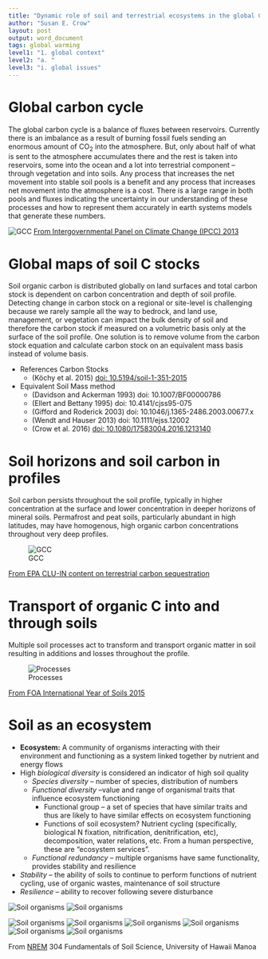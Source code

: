 ```yaml
---
title: "Dynamic role of soil and terrestrial ecosystems in the global C cycle"
author: "Susan E. Crow"
layout: post
output: word_document
tags: global warming
level1: "1. global context"
level2: "a. "
level3: "i. global issues"
---
```

<!-- Start Writing Below in Markdown -->

# Global carbon cycle

 The global carbon cycle is a balance of fluxes between reservoirs. Currently there is an imbalance as a result of burning fossil fuels sending an enormous amount of CO<sub>2</sub> into the atmosphere.  But, only about half of what is sent to the atmosphere accumulates there and the rest is taken into reservoirs, some into the ocean and a lot into terrestrial component – through vegetation and into soils.  Any process that increases the net movement into stable soil pools is a benefit and any process that increases net movement into the atmosphere is a cost.  There is a large range in both pools and fluxes indicating the uncertainty in our understanding of these processes and how to represent them accurately in earth systems models that generate these numbers.

![GCC](IPCC_2014_carbon cycle.jpg)
[From Intergovernmental Panel on Climate Change (IPCC) 2013](http://www.ipcc.ch/report/ar5/wg1/)

# Global maps of soil C stocks

Soil organic carbon is distributed globally on land surfaces and total carbon stock is dependent on carbon concentration and depth of soil profile.  Detecting change in carbon stock on a regional or site-level is challenging because we rarely sample all the way to bedrock, and land use, management, or vegetation can impact the bulk density of soil and therefore the carbon stock if measured on a volumetric basis only at the surface of the soil profile.  One solution is to remove volume from the carbon stock equation and calculate carbon stock on an equivalent mass basis instead of volume basis.

* References Carbon Stocks
  * (Köchy et al. 2015) [doi: 10.5194/soil-1-351-2015](http://www.soil-journal.net/1/351/2015/)
* Equivalent Soil Mass method
  * (Davidson and Ackerman 1993) doi: 10.1007/BF00000786
  * (Ellert and Bettany 1995) doi: 10.4141/cjss95-075
  * (Gifford and Roderick 2003) doi: 10.1046/j.1365-2486.2003.00677.x
  * (Wendt and Hauser 2013) doi: 10.1111/ejss.12002
  * (Crow et al. 2016) [doi: 10.1080/17583004.2016.1213140](https://www.researchgate.net/publication/306433614_Carbon_balance_implications_of_land_use_change_from_pasture_to_managed_eucalyptus_forest_in_Hawaii)

# Soil horizons and soil carbon in profiles
Soil carbon persists throughout the soil profile, typically in higher concentration at the surface and lower concentration in deeper horizons of mineral soils. Permafrost and peat soils, particularly abundant in high latitudes, may have homogenous, high organic carbon concentrations throughout very deep profiles.

![GCC](soil_carbon cross_section.jpg)

[From EPA CLU-IN content on terrestrial carbon sequestration](https://clu-in.org/ecotools/seq.cfm)

# Transport of organic C into and through soils
Multiple soil processes act to transform and transport organic matter in soil resulting in additions and losses throughout the profile.

 ![Processes](FAO Year of Soils_soil processes.png)

[From FOA International Year of Soils 2015](http://www.fao.org/global-soil-partnership/overview/why-the-partnership/en/)

# Soil as an ecosystem
* **Ecosystem:** A community of organisms interacting with their environment and functioning as a system linked together by nutrient and energy flows
* High *biological diversity* is considered an indicator of high soil quality
  * *Species diversity* – number of species, distribution of numbers
  * *Functional diversity* –value and range of organismal traits that influence ecosystem functioning
    * Functional group – a set of species that have similar traits and thus are likely to have similar effects on ecosystem functioning
    * Functions of soil ecosystem?  Nutrient cycling (specifically, biological N fixation, nitrification, denitrification, etc), decomposition, water relations, etc. From a human perspective, these are “ecosystem services”.
  * *Functional redundancy* – multiple organisms have same functionality, provides stability and resilience
* *Stability* – the ability of soils to continue to perform functions of nutrient cycling, use of organic wastes, maintenance of soil structure
* *Resilience* – ability to recover following severe disturbance

![Soil organisms](Soil organisms_lecture slides1.png)
![Soil organisms](Soil organisms_lecture slides2.png)

![Soil organisms](Soil organisms_lecture slides3.png)
![Soil organisms](Soil organisms_lecture slides4.png)
![Soil organisms](Soil organisms_lecture slides5.png)
![Soil organisms](Soil organisms_lecture slides6.png)
![Soil organisms](Soil organisms_lecture slides7.png)
![Soil organisms](Soil organisms_lecture slides8.png)

From [NREM](https://www.ctahr.hawaii.edu/nrem/) 304 Fundamentals of Soil Science, University of Hawaii Manoa